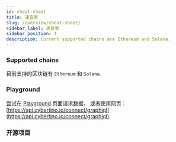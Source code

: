 ```yaml
---
id: cheat-sheet
title: 速查表
slug: /overview/cheat-sheet/
sidebar_label: 速查表
sidebar_position: 4
description: Current supported chains are Ethereum and Solana.
---
```


### Supported chains
目前支持的区块链有 `Ethereum` 和 `Solana`.

### Playground
尝试在 [Playground](/cyberconnect-api/playground/) 页面请求数据， 或者使用网页： [https://api.cybertino.io/connect/graphiql](https://api.cybertino.io/connect/graphiql).

### 开源项目


<ProjectCards />
